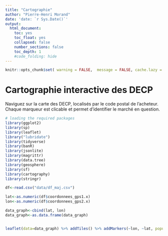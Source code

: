 ```yaml
---
title: "Cartographie"
author: "Pierre-Henri Morand"
date: 'date: `r Sys.Date()`'
output:
  html_document:
    toc: yes
    toc_float: yes
    collapsed: false
    number_sections: false
    toc_depth: 1
    #code_folding: hide
---
```


```r
knitr::opts_chunk$set( warning = FALSE,  message = FALSE, cache.lazy = FALSE)

```

# Cartographie interactive des DECP

Naviguez sur la carte des DECP, localisés par le code postal de l'acheteur. Chaque marqueur est clicable et permet d'identifier le marché en question.


```r
# loading the required packages
library(ggplot2)
library(sp)
library(leaflet)
library("lubridate")
library(tidyverse)
library(banR)
library(jsonlite)
library(magrittr)
library(data.tree)
library(geosphere)
library(sf)
library(cartography)
library(stringr)

df<-read.csv("data/df_maj.csv")
```


```r


lat<-as.numeric(df$coordonnees_gps1.x)
lon<-as.numeric(df$coordonnees_gps2.x)

data_graph<-cbind(lat, lon)
data_graph<-as.data.frame(data_graph)


leaflet(data=data_graph) %>% addTiles() %>% addMarkers(~lon, ~lat, popup =  str_c(as.character((df$acheteur.nom)), " achète le ", mday(df$dateNotification), " ", month(df$dateNotification), " ", year(df$dateNotification), " à ",  as.character((df$tit)), " situé à ", round(df$distance)," km de là", " et pour un montant global du lot de ", df$ , " pour l'objet suivant : ", as.character((df$objet))), clusterOptions = markerClusterOptions())

```

